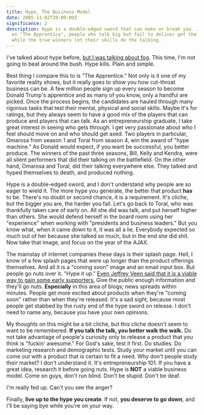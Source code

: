 ```yaml
---
title: Hype, The Business Model
date: 2005-11-02T20:00:00Z
significance: 2
description: Hype is a double-edged sword that can make or break you. Just like
  on "The Apprentice", people who talk big but fail to deliver get the boot,
  while the true winners let their skills do the talking.
---
```


I've talked about hype before, [but I was talking about fog][1]. This time, I'm not going to beat around the bush. Hype kills. Plain and simple.

Best thing I compare this to is "The Apprentice." Not only is it one of my favorite reality shows, but it really goes to show you how cut-throat business can be. A few million people sign up every season to become Donald Trump's apprentice and as many of you know, only a handful are picked. Once the process begins, the candidates are hauled through many rigorous tasks that test their mental, physical and social skills. Maybe it's for ratings, but they always seem to have a good mix of the players that can produce and players that can talk. As an entrepreneurship graduate, I take great interest in seeing who gets through. I get very passionate about who I feel should move on and who should get axed. Two players in particular, Omarosa from season 1 and Toral from season 4, win the award of "hype machine." As Donald would expect, if you want be successful, you better produce. The winners of the past three seasons, Bill, Kelly and Kendra, were all silent performers that did their talking on the battlefield. On the other hand, Omarosa and Toral, did their talking everywhere else. They talked and hyped themselves to death, and produced nothing.

Hype is a double-edged sword, and I don't understand why people are so eager to wield it. The more hype you generate, the better that product **has** to be. There's no doubt or second chance, it is a requirement. It's cliche, but the bigger you are, the harder you fall. Let's go back to Toral, who was thankfully taken care of early on. All she did was talk, and put herself higher than others. She would defend herself in the board room using her "experience" when working with "presidents and business leaders." But you know what, when it came down to it, it was all a lie. Everybody expected so much out of her because she talked so much, but in the end she did shit. Now take that image, and focus on the year of the AJAX.

The mainstay of internet companies these days is their splash page. Hell, I know of a few splash pages that were up longer than the product offerings themselves. And all it is a "coming soon" image and an email input box. But people go nuts over it. "Hype it up." [Even Jeffrey Veen said that it is a viable way to gain some early supporters.][2] Give the public enough information and they'll go nuts. **Especially** in this area of blogs; news spreads within minutes. People get more excited about products when they're "coming soon" rather than when they're released. It's a sad sight, because most people get stabbed by the rusty end of the hype sword on release. I don't need to name any, because you have your own opinions.

My thoughts on this might be a bit cliche, but this cliche doesn't seem to want to be remembered. **If you talk the talk, you better walk the walk.** Do not take advantage of people's curiosity only to release a product that you think is "fuckin' awesome." For God's sake, test it first. Do studies. Do marketing research and demographic tests. Study your market until you can come out with a product that is certain to fit a need. Why don't people study their market? I don't understand it. It's entrepreneurship 101. If you have a great idea, research it before going nuts. Hype is **NOT** a viable business model. Come on guys, don't run blind. Don't be stupid. Don't be deaf.

I'm really fed up. Can't you see the anger?

Finally, **live up to the hype you create**. If not, **you deserve to go down**, and I'll be saying bye while you're on your way.

[1]: http://avalonstar.com/archives/2005/aug/21/fog/
[2]: http://www.veen.com/jeff/archives/000804.html
